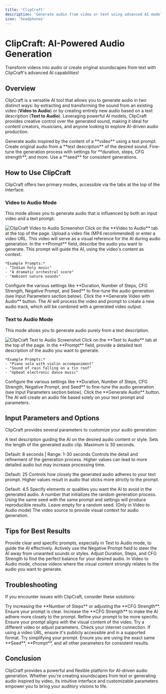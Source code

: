 ```yaml
---
title: 'ClipCraft'
description: 'Generate audio from video or text using advanced AI models.'
icon: 'headphones'
---
```


# ClipCraft: AI-Powered Audio Generation

<Tip>
  Transform videos into audio or create original soundscapes from text with ClipCraft's advanced AI capabilities!
</Tip>

## Overview

ClipCraft is a versatile AI tool that allows you to generate audio in two distinct ways: by extracting and transforming the sound from an existing video (**Video to Audio**) or by creating entirely new audio based on a text description (**Text to Audio**). Leveraging powerful AI models, ClipCraft provides creative control over the generated sound, making it ideal for content creators, musicians, and anyone looking to explore AI-driven audio production.

<CardGroup cols={2}>
  <Card title="Video to Audio" icon="video">
    Generate audio inspired by the content of a **video** using a text prompt.
  </Card>
  <Card title="Text to Audio" icon="keyboard">
    Create original audio from a **text description** of the desired sound.
  </Card>
  <Card title="Customizable Parameters" icon="sliders">
    Fine-tune the generation process with settings for **duration, steps, CFG strength**, and more.
  </Card>
  <Card title="Reproducible Results" icon="seedling">
    Use a **seed** for consistent generations.
  </Card>
</CardGroup>

## How to Use ClipCraft

ClipCraft offers two primary modes, accessible via the tabs at the top of the interface.

### Video to Audio Mode

This mode allows you to generate audio that is influenced by both an input video and a text prompt.

<Frame>
  <img src="https://pixiomedia.nyc3.digitaloceanspaces.com/docs/clipcraft-1.png" alt="ClipCraft Video to Audio Screenshot" />
</Frame>

<Steps>
  <Step title="Select Video to Audio Tab" icon="video">
    Click on the **Video to Audio** tab at the top of the page.
  </Step>
  <Step title="Upload or Link Video" icon="upload">
    Upload a video file (MP4 recommended) or enter a video URL. This video will serve as a visual reference for the AI during audio generation.
  </Step>
  <Step title="Enter Your Prompt" icon="keyboard">
    In the **Prompt** field, describe the audio you want to generate. This prompt will guide the AI, using the video's content as context.

    *Example Prompts:*
    - "Indian holy music"
    - "A dramatic orchestral score"
    - "Ambient nature sounds"
  </Step>
  <Step title="Adjust Parameters" icon="sliders">
    Configure the various settings like **Duration, Number of Steps, CFG Strength, Negative Prompt, and Seed** to fine-tune the audio generation (see Input Parameters section below).
  </Step>
  <Step title="Generate Video with Audio" icon="play">
    Click the **Generate Video with Audio** button. The AI will process the video and prompt to create a new audio track, which will be combined with a generated video output.
  </Step>
</Steps>

### Text to Audio Mode

This mode allows you to generate audio purely from a text description.

<Frame>
  <img src="https://pixiomedia.nyc3.digitaloceanspaces.com/docs/clipcraft2.png" alt="ClipCraft Text to Audio Screenshot" />
</Frame>

<Steps>
  <Step title="Select Text to Audio Tab" icon="keyboard">
    Click on the **Text to Audio** tab at the top of the page.
  </Step>
  <Step title="Describe the Desired Audio" icon="comment">
    In the **Prompt** field, provide a detailed text description of the audio you want to generate.

    *Example Prompts:*
    - "Piano solo with violin accompaniment"
    - "Sound of rain falling on a tin roof"
    - "Upbeat electronic dance music"
  </Step>
  <Step title="Adjust Parameters" icon="sliders">
    Configure the various settings like **Duration, Number of Steps, CFG Strength, Negative Prompt, and Seed** to fine-tune the audio generation (see Input Parameters section below).
  </Step>
  <Step title="Generate Audio" icon="play">
    Click the **Generate Audio** button. The AI will create an audio file based solely on your text prompt and parameters.
  </Step>
</Steps>

## Input Parameters and Options

ClipCraft provides several parameters to customize your audio generation:

<ResponseField name="Prompt" type="string" required>
  A text description guiding the AI on the desired audio content or style.
</ResponseField>
<ResponseField name="Duration (seconds)" type="integer">
  Sets the length of the generated audio clip. Maximum is 30 seconds.

  Default: 8 seconds | Range: 1-30 seconds
</ResponseField>
<ResponseField name="Number of Steps" type="integer">
  Controls the detail and refinement of the generation process. Higher values can lead to more detailed audio but may increase processing time.

  Default: 25
</ResponseField>
<ResponseField name="CFG Strength" type="float">
  Controls how closely the generated audio adheres to your text prompt. Higher values result in audio that sticks more strictly to the prompt.

  Default: 4.5
</ResponseField>
<ResponseField name="Negative Prompt" type="string">
  Specify elements or qualities you want the AI to avoid in the generated audio.
</ResponseField>
<ResponseField name="Seed (Optional)" type="integer">
  A number that initializes the random generation process. Using the same seed with the same prompt and settings will produce reproducible results. Leave empty for a random seed.
</ResponseField>
<ResponseField name="Video URL / Upload Video" type="string / file">
  (Only in Video to Audio mode) The video source to provide visual context for audio generation.
</ResponseField>

## Tips for Best Results

<CardGroup cols={2}>
  <Card title="Be Descriptive" icon="pencil">
    Provide clear and specific prompts, especially in Text to Audio mode, to guide the AI effectively.
  </Card>
  <Card title="Use Negative Prompts" icon="ban">
    Actively use the Negative Prompt field to steer the AI away from unwanted sounds or styles.
  </Card>
  <Card title="Experiment with Parameters" icon="sliders">
    Adjust Duration, Steps, and CFG Strength to find the perfect balance for your desired audio.
  </Card>
  <Card title="Leverage Video Context" icon="video">
    In Video to Audio mode, choose videos where the visual content strongly relates to the audio you want to generate.
  </Card>
</CardGroup>

## Troubleshooting

If you encounter issues with ClipCraft, consider these solutions:

<AccordionGroup>
  <Accordion title="Poor Audio Quality" icon="volume-xmark">
    Try increasing the **Number of Steps** or adjusting the **CFG Strength**. Ensure your prompt is clear.
  </Accordion>
  <Accordion title="Audio Doesn't Match Prompt" icon="comment-slash">
    Increase the **CFG Strength** to make the AI adhere more closely to the prompt. Refine your prompt to be more specific.
  </Accordion>
  <Accordion title="Audio Doesn't Match Video (Video to Audio Mode)" icon="video-slash">
    Ensure your prompt aligns with the visual content of the video. Try a different video or adjust parameters.
  </Accordion>
  <Accordion title="Processing Errors" icon="bug">
    Check your internet connection. If using a video URL, ensure it's publicly accessible and in a supported format. Try simplifying your prompt.
  </Accordion>
  <Accordion title="Reproducibility Issues" icon="seedling">
    Ensure you are using the exact same **Seed**, **Prompt**, and all other parameters for consistent results.
  </Accordion>
</AccordionGroup>

## Conclusion

ClipCraft provides a powerful and flexible platform for AI-driven audio generation. Whether you're creating soundscapes from text or generating audio inspired by video, its intuitive interface and customizable parameters empower you to bring your auditory visions to life.


